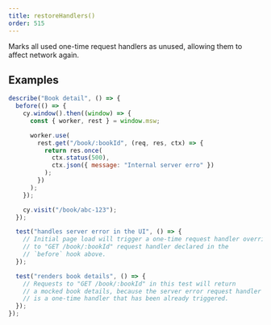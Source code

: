 ```yaml
---
title: restoreHandlers()
order: 515
---
```


Marks all used one-time request handlers as unused, allowing them to affect network again.

## Examples

```js showLineNumbers focusedLines=6-13
describe("Book detail", () => {
  before(() => {
    cy.window().then((window) => {
      const { worker, rest } = window.msw;

      worker.use(
        rest.get("/book/:bookId", (req, res, ctx) => {
          return res.once(
            ctx.status(500),
            ctx.json({ message: "Internal server erro" })
          );
        })
      );
    });

    cy.visit("/book/abc-123");
  });

  test("handles server error in the UI", () => {
    // Initial page load will trigger a one-time request handler override
    // to "GET /book/:bookId" request handler declared in the
    // `before` hook above.
  });

  test("renders book details", () => {
    // Requests to "GET /book/:bookId" in this test will return
    // a mocked book details, because the server error request handler
    // is a one-time handler that has been already triggered.
  });
});
```
